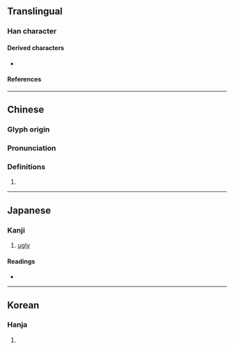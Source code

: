 {{character info/new}}
{{also|隹}}
==Translingual==

===Han character===
{{Han char|rn=9|rad=人|as=08|sn=10|four=20214|canj=OOG,XOOG|ids=⿰亻隹}}

====Derived characters====
* {{l|mul|[[雁]], [[䧹]], [[𠥔]], [[𤸰]], [[𨿳]], [[𪜤]], [[𡠓]], [[𮥸]], [[𨶊]], [[𪴳]], [[𦢻]]}}

====References====
{{Han ref|kx=0108.110|dkj=00782|dj=0231.010|hdz=10180.010|uh=5020}}

----

==Chinese==
{{zh-forms|alt=𠈆}}

===Glyph origin===
{{Han etym}}

===Pronunciation===
{{zh-pron
|m=huī,suī,2nb=variant
|c=seoi1
|mc=y
|oc=y
|ma=
|cat=v
}}

===Definitions===
{{zh-hanzi}}

# {{zh-only used in|仳倠||倠醜}} <!-- [1]《廣韻·上平聲》倠：仳倠醜面。[2]《說文》倠：仳倠，醜面。[3]《博雅》仳倠，醜也。[4]《楚辭·九歎》仳倠倚於彌楹。亦作婎，別作𠈆。-->

----

==Japanese==

===Kanji===
{{ja-kanji|grade=|rs=人08}}

# [[ugly]]

====Readings====
* {{ja-readings|on=[[き]] (ki)|kun=[[みにくい]] (minikui)}}

----

==Korean==

===Hanja===
{{ko-hanja|hangeul=휴|rv=hyu|mr=hyu}}

# {{defn|lang=ko|sort=人08}}